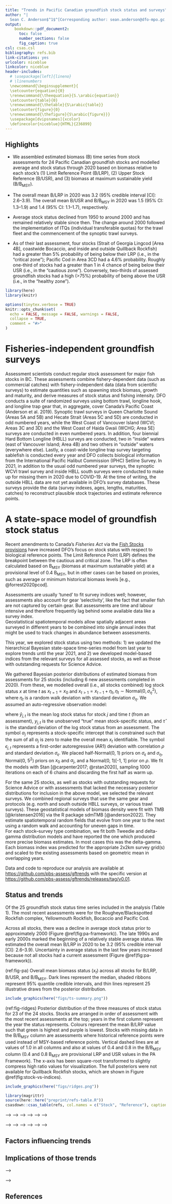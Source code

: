 ```yaml
---
title: "Trends in Pacific Canadian groundfish stock status and surveys"
author: "|
  Sean C. Anderson$^1$^[Corresponding author: sean.anderson@dfo-mpo.gc.ca], Brendan M. Connors$^2$, Philina A. English$^1$, Robyn E. Forrest$^1$,\n| Rowan Haigh$^2$, Kendra R. Holt$^2$\n| $^1$Pacific Biological Station, Fisheries and Oceans Canada, \n| Nanaimo, BC, Canada\n| $^2$Institute of Ocean Sciences, Fisheries and Oceans Canada, \n| Sidney, BC, Canada\n"
output:
    bookdown::pdf_document2:
      toc: false
      number_sections: false
      fig_caption: true
csl: csas.csl
bibliography: refs.bib
link-citations: yes
urlcolor: niceblue
linkcolor: niceblue
header-includes:
  # \usepackage[left]{lineno}
  # \linenumbers
  \newcommand{\beginsupplement}{
  \setcounter{equation}{0}
  \renewcommand{\theequation}{S.\arabic{equation}}
  \setcounter{table}{0}
  \renewcommand{\thetable}{S\arabic{table}}
  \setcounter{figure}{0}
  \renewcommand{\thefigure}{S\arabic{figure}}}
  \usepackage[dvipsnames]{xcolor}
  \definecolor{niceblue}{HTML}{236899}
---
```


## Highlights

* We assembled estimated biomass (B) time series from stock assessments for 24
  Pacific Canadian groundfish stocks and modelled average and stock status
  through 2020 based on biomass relative to each stock's (1) Limit Reference
  Point (B/LRP), (2) Upper Stock Reference (B/USR), and (3) biomass at maximum
  sustainable yield (B/B~MSY~).

* The overall mean B/LRP in 2020 was 3.2 (95% credible interval [CI]:
  2.6--3.9). The overall mean B/USR and B/B~MSY~ in 2020 was 1.5 (95% CI:
  1.3--1.9) and 1.4 (95% CI: 1.1--1.7), respectively.

* Average stock status declined from 1950 to around 2000 and has remained
  relatively stable since then. The change around 2000 followed the
  implementation of ITQs (individual transferable quotas) for the trawl fleet
  and the commencement of the synoptic trawl surveys.

* As of their last assessment, four stocks (Strait of Georgia Lingcod [Area
  4B], coastwide Bocaccio, and inside and outside Quillback Rockfish) had
  a greater than 5% probability of being below their LRP (i.e., in the
  "critical zone"); Pacific Cod in Area 3CD had a 4.6% probability. Roughly
  one-third of stocks had a greater than 1 in 4 chance of being below their USR
  (i.e., in the "cautious zone"). Conversely, two-thirds of assessed groundfish
  stocks had a high (\>75%) probability of being above the USR (i.e., in the
  "healthy zone").

<!-- \n| This document is a preprint version of a contribution to the\n| Fisheries and Oceans Canada State of the Pacific Ocean report in 2022 \n" -->

```r
library(here)
library(knitr)
```

```r
options(tinytex.verbose = TRUE)
knitr::opts_chunk$set(
  echo = FALSE, message = FALSE, warnings = FALSE,
  collapse = TRUE,
  comment = "#>"
)
```

# Fisheries-independent groundfish surveys

Assessment scientists conduct regular stock assessment for major fish stocks in BC.
These assessments combine fishery-dependent data (such as commercial catches) with fishery-independent data (data from scientific surveys) to estimate quantities such as spawning stock biomass, growth and maturity, and derive measures of stock status and fishing intensity.
DFO conducts a suite of randomized surveys using bottom trawl, longline hook, and longline trap gear that, in aggregate, cover Canada's Pacific Coast (Anderson et al. 2019).
Synoptic trawl surveys in Queen Charlotte Sound (Areas 5A and 5B) and Hecate Strait (Areas 5C and 5D) are conducted in odd numbered years, while the West Coast of Vancouver Island (WCVI; Areas 3C and 3D) and the West Coast of Haida Gwaii (WCHG; Area 5E) surveys are conducted in even numbered years.
In addition, four biennial Hard Bottom Longline (HBLL) surveys are conducted, two in "inside" waters (east of Vancouver Island; Area 4B) and two others in "outside" waters (everywhere else).
Lastly, a coast-wide longline trap survey targeting sablefish is conducted every year and DFO collects biological information from the International Pacific Halibut Commission (IPHC) Setline Survey.
In 2021, in addition to the usual odd numbered year surveys, the synoptic WCVI trawl survey and inside HBLL south surveys were conducted to make up for missing them in 2020 due to COVID-19.
At the time of writing, the outside HBLL data are not yet available in DFO's survey databases.
These surveys provide the data (survey indexes, ages, lengths, maturities, catches) to reconstruct plausible stock trajectories and estimate reference points.


# A state-space model of groundfish stock status

Recent amendments to Canada's *Fisheries Act* via the [[Fish Stocks provisions]{.ul}](https://laws-lois.justice.gc.ca/eng/acts/f-14/page-3.html#h-1175547) have increased DFO's focus on stock status with respect to biological reference points.
<!-- The amendments are based on Canada's Precautionary Approach (PA) Framework, which describes two stock status reference points: (1) the Limit Reference Point (LRP), a "status below which serious harm is occurring to the stock"; and (2) the Upper Stock Reference Point (USR), which represents the "threshold below which removals must be progressively reduced in order to avoid reaching the LRP". -->
<!-- The USR defines the breakpoint between the healthy and cautious zone and the LRP defines the breakpoint between the cautious and critical zone. -->
<!-- The LRP and USR are often calculated based on B~MSY~ (biomass at maximum sustainable yield) at provisional levels of 0.4 B~MSY~ and 0.8 B~MSY~, but in other cases can be based on proxies, such as average or minimum historical biomass levels [e.g., @forrest2020pcod]. -->
<!-- COULD KEEP THE ABOVE FROM LAST YEAR, OR WE COULD FOCUS ON LRP TO SAVE SPACE? -->
<!-- THIS WOULD MEAN MODIFYING OR REMOVING FIG. 1 -->
The Limit Reference Point (LRP) defines the breakpoint between the cautious and critical zone.
The LRP is often calculated based on B~MSY~ (biomass at maximum sustainable yield) at a provisional level of 0.4 B~MSY~, but in other cases can be based on proxies, such as average or minimum historical biomass levels [e.g., @forrest2020pcod].

Assessments are usually ‘tuned’ to fit survey indices well; however, assessments also account for gear ‘selectivity’, like the fact that smaller fish are not captured by certain gear.
But assessments are time and labour intensive and therefore frequently lag behind some available data like a survey index.  
Geostatistical spatiotemporal models allow spatially adjacent areas surveyed in different years to be combined into single annual index that might be used to track changes in abundance between assessments. 

<!-- This year, we gathered output data from assessments for 25 stocks representing the Bayesian posterior distribution of estimated biomass (B) compared to three measures of stock status: (1) B/LRP (biomass divided by the LRP), (2) B/USR (biomass divided by the USR), (3) B/B~MSY~ (biomass divided by B~MSY~). -->
This year, we explored stock status using two methods: 1) we updated the hierarchical Bayesian state-space time-series model from last year to explore trends until the year 2021, and 2) we developed model-based indices from the relevant surveys for all assessed stocks, as well as those with outstanding requests for Science Advice. 

<!-- This model incorporated uncertainty in stock-specific status; and (2) we projected the latent underlying stock-specific status forward to the last year (2021). -->
<!-- The latter accounts for not all stocks having an up-to-date stock assessment and accounts for future possible stock states based on the time-series properties of the fitted stock trajectories. -->

We gathered Bayesian posterior distributions of estimated biomass from assessments for 25 stocks (including 6 new assessments completed in 2020). 
<!-- IS THIS TRUE? OR WERE THESE 2020 ones out already for last years SOPO? -->
<!-- HOW MUCH OF THE MODEL DETAILS BELOW SHOULD STAY? -->
From these, we modelled overall (i.e., all stocks combined) log stock status $x$ at time $t$ as $x_{t = 1} = x_{0}$ and $x_{t > 1} = x_{t - 1} + \eta_{t},\eta_{t} \sim \text{Normal}\left( 0,\sigma_{\eta}^{2} \right)$, where $\eta_{t}$ is a random walk deviation with standard deviation $\sigma_{\eta}$.
We assumed an auto-regressive observation model:

```{=tex}
\begin{align}
{\widehat{y}}_{j,t} &\sim \text{Normal}\left( y_{j,t},{\widehat{\tau}}^{2} \right), \\
y_{j,t} &= x_{t} + \alpha_{j} + \epsilon_{j,t},\epsilon_{j,t} \sim \text{Normal}\left( \rho\epsilon_{j,t - 1},\sigma_{\epsilon}^{2} \right),
\end{align}
```
where ${\widehat{y}}_{j,t}$ is the mean log stock status for stock $j$ and time $t$ (from an assessment), $y_{j,t}$ is the unobserved "true" mean stock-specific status, and $\widehat{\tau}$ is the standard deviation of the log stock status from an assessment.
The symbol $\alpha_{j}$ represents a stock-specific intercept that is constrained such that the sum of all $\alpha_{j}$ is zero to make the overall mean $x_{t}$ identifiable.
The symbol $\epsilon_{j,t}$ represents a first-order autoregressive (AR1) deviation with correlation $\rho$ and standard deviation $\sigma_{\epsilon}$.
We placed half-Normal(0, 1) priors on $\sigma_{\epsilon}$ and $\sigma_{\eta}$, Normal(0, 5^2^) priors on $x_{0}$ and $\alpha_{j}$, and a Normal(0, 1)[-1, 1] prior on $\rho$.
We fit the models with Stan [@carpenter2017; @rstan2020], sampling 1000 iterations on each of 6 chains and discarding the first half as warm up.

For the same 25 stocks, as well as stocks with outstanding requests for Science Advice or with assessments that lacked the necessary posterior distributions for inclusion in the above model, we selected the relevant surveys.
We combined regional surveys that use the same gear and protocols (e.g. north and south outside HBLL surveys, or various trawl surveys).
These geostatistical models of biomass density were fit with TMB [@kristensen2016] via the R package sdmTMB [@anderson2022].
They estimate spatiotemporal random fields that evolve from one year to the next using a random walk and accounting for uneven gaps in time.  
<!-- TODO: ADD EQUATION? -->
For each stock--survey type combination, we fit both Tweedie and delta-gamma distribution models and have reported the one which produced more precise biomass estimates. 
In most cases this was the delta-gamma.
Each biomass index was predicted for the appropriate 2x2km survey grid(s) and scaled to the existing assessments based on geometric mean in overlapping years. 

Data and code to reproduce our analysis are available at <https://github.com/pbs-assess/gftrends> with the specific version at <https://github.com/pbs-assess/gftrends/releases/tag/v0.01>.
<!-- TODO: update version? -->

## Status and trends

Of the 25 groundfish stock status time series included in the analysis (Table 1).
<!-- IF INCLUDING, WILL NEED UPDATING -->
<!-- , four stocks provided historical reference points for management advice, 18 provided MSY-based reference points, and two (Rocksole in Areas 5AB and 5CD) provided both historical and MSY reference points (we herein use the MSY-based ones). -->
The most recent assessments were for the Rougheye/Blackspotted Rockfish complex, Yellowmouth Rockfish, Bocaccio and Pacific Cod.
<!-- IS YELLOWMOUTH THE ONLY REAL NEW ADDITION FOR THIS YEAR? BECAUSE THAT'S THE ONLY ONE I ADDED... -->

Across all stocks, there was a decline in average stock status prior to approximately 2000 (Figure \@ref(fig:pa-framework)).
The late 1990s and early 2000s marked the beginning of a relatively stable average status.
We estimated the overall mean B/LRP in 2020 to be 3.2 (95% credible interval [CI]: 2.6--3.9).
<!-- TODO: UPDATE ABOVE WITH NEW CI -->
<!-- The overall mean B/USR and B/B~MSY~ in 2020 was 1.5 (95% CI: 1.3--1.9) and 1.4 (95% CI: 1.1--1.7), respectively. -->
Uncertainty in average status in the last few years increased because not all stocks had a current assessment (Figure \@ref(fig:pa-framework)).

(ref:fig-pa) Overall mean biomass status ($x_{t}$) across all stocks for B/LRP, B/USR, and B/B~MSY~.
Dark lines represent the median, shaded ribbons represent 95% quantile credible intervals, and thin lines represent 25 illustrative draws from the posterior distribution.

```r
include_graphics(here("figs/ts-summary.png"))
```


(ref:fig-ridges) Posterior distribution of the three measures of stock status for 23 of the 24 stocks.
Stocks are arranged in order of assessment with the most recent assessments at the top; years in the first column represent the year the status represents.
Colours represent the mean B/LRP value such that green is highest and purple is lowest.
Stocks with missing data in the B/B~MSY~ column are assessments where historical reference points were used instead of MSY-based reference points.
Vertical dashed lines are at values of 1.0 in all columns and also at values of 0.4 and 0.8 in the B/B~MSY~ column (0.4 and 0.8 B~MSY~ are provisional LRP and USR values in the PA Framework).
The x-axis has been square-root transformed to slightly compress high ratio values for visualization.
<!-- In a few cases (e.g., Bocaccio) the status represents a one- or two-year projection from the last year of available data. -->
The full posteriors were not available for Quillback Rockfish stocks, which are shown in Figure \@ref(fig:stock-vs-indices).

<!-- TODO: SOME HAVE PROJECTIONS? -->

```r
include_graphics(here("figs/ridges.png"))
```

<!-- \clearpage -->

```r
library(magrittr)
source(here::here("preprint/refs-table.R"))
csasdown::csas_table(refs, col.names = c("Stock", "Reference"), caption = "Groundfish stocks included in the analysis with associated data reference. In cases where a Research Document was still 'In press', we indicate the associated published Science Advisory Report or Science Response.", longtable = FALSE)
```

<!-- <!-- The clear pattern in the average biological status has been accompanied by considerable variation within and across individual stocks (Figure \@ref(fig:ts-lrp)). --> -->
<!-- <!-- Within individual stocks, Pacific Cod and Walleye Pollock---both with shorter generation times compared to many other stocks here---exhibited strong patterns of decadal variation. --> -->
<!-- <!-- Across stocks, Redstripe Rockfish in northern and southern BC and coastwide Yellowtail Rockfish are examples of stocks with B/LRP trajectories consistently above the average. --> -->
<!-- <!-- Conversely, Lingcod in 4B and coastwide Bocaccio are examples of stocks with B/LRP estimated consistently below the average. --> -->
<!-- <!-- Sablefish followed the average B/LRP trajectory until around 1990 when they continued to decline while the average stabilized. --> -->
<!-- <!-- The Sablefish stock trajectory has shown signs of increase since around 2015 as a result of large recent recruitments [@dfo2020sablefish, Figure \@ref(fig:ts-lrp)]. --> -->

<!-- <!-- Estimated biomass was above the LRP and USR for most stocks as of the most recent assessment (Figure \@ref(fig:ridges)). --> -->
<!-- <!-- Lingcod in 4B and coastwide Bocaccio were the only stocks (with full posterior distributions available) with $>$ 5% posterior density below their LRP as of their most recent assessment (Figure \@ref(fig:ridges)). --> -->
<!-- <!-- Pacific Cod in 3CD almost met this threshold with a 4.6% probability B $<$ LRP in 2020. --> -->
<!-- <!-- The assessment of Bocaccio, however, projected the stock to rebuild above the LRP by 2023 due to a very large recruitment event in 2016 [@dfo2020bocaccio]. --> -->
<!-- <!-- Quillback Rockfish in both outside and inside waters had $>$ 5% posterior density below their LRPs as of the 2011 assessment, but the full posterior distribution was not available (quantiles are shown in Figure \@ref(fig:ts-lrp)). --> -->
<!-- <!-- Considering the USR instead of the LRP, 7/22 of the stocks in Figure \@ref(fig:ridges) had \> 25% probability of being below their USR as of their most recent assessment. --> -->


<!-- \clearpage -->

## Factors influencing trends

## Implications of those trends

<!-- <!-- ## Factors influencing trends --> -->

<!-- The factors most likely influencing the trends illustrated here have been fishery removals and management interventions. -->
<!-- The transition from declining average B/LRP and B/USR to a relatively stable trajectory coincided with (1) the implementation of individual transferable quotas (ITQs) for the trawl fleet, (2) the introduction of 100% at-sea observer coverage over the period 1992--1997 [@turris2000], and (3) the initiation of the current synoptic trawl surveys in 2003. -->
<!-- Furthermore, ITQs and electronic at-sea monitoring were introduced into the longline and trap fisheries in 2006 [@stanley2015]. -->
<!-- Following these major management changes, quota for many stocks has remained relatively constant over the last two decades [@dfo2019ifmp]. -->
<!-- The decadal patterns in assessed status for Pacific Cod [@forrest2020pcod] and Walleye Pollock [@starr2021pollock] in early decades are largely driven by trends in commercial catches and catch per unit effort. -->
<!-- Consistently poor recruitment for decades is thought to be the primary driver behind stock declines for some rockfish such as Bocaccio [@dfo2020bocaccio], although many stocks are data-limited and there is therefore considerable uncertainty around recruitment trends, which may be confounded with other factors such as the management changes noted above. -->
<!-- In terms of absolute stock status, estimates of B~MSY~ for data-limited species may be highly uncertain, or in some cases biased [@forrest2018]. -->

<!-- There are also potential species interactions and climatic effects on trends in local biomass density of these species. -->
<!-- Loss of spawning habitat due to recent oceanographic conditions has been hypothesized to have led to years of low recruitment in some groundfish [e.g., Pacific Cod in nearby Alaskan waters, @laurel2020]. -->
<!-- Conversely, after decades of poor recruitment, Bocaccio experienced a year of extremely strong recruitment [44 times the average for Bocaccio in 2016, @dfo2020bocaccio] possibly due to the availability of oxygen-rich water at depth during gestation [@schroeder2019]. -->
<!-- The slow recovery of Area 4B Lingcod since initial fishery-driven declines between the 1930s and 1980s may be a result of changes in the Strait of Georgia ecosystem [e.g., plankton timing, pinnipeds, @holt2016lingsog]. -->
<!-- Underlying these stock-level trends, recent work suggests that temperature velocity---the pace a fish would have to move to maintain consistent temperature---may be related to a fine-scale redistribution of groundfish species density in Canadian Pacific waters [@english2021b]. -->

<!-- <!-- ## Implications of those trends --> -->

<!-- The Sustainable Fisheries Framework and the Fish Stocks provisions of the *Fisheries Act* require that major ﬁsh stocks be maintained above their LRP with high probability. -->
<!-- Stocks below their LRP will require a rebuilding plan. -->
<!-- While average stock status was clearly above the LRP as of 2020, there was considerable variation among stocks. -->
<!-- Four stocks had $>$ 5% probability of being below their LRP and roughly one-third of assessed stocks had $>$ 25% probability of being in the cautious zone where removals should be progressively reduced to avoid reaching the LRP. -->
<!-- Rebuilding and precautionary management of stocks in the critical and cautious zones, respectively, should help ensure stock status improves over time in response to reduced fishing pressure and favourable environmental conditions if and when they occur. -->

<!-- # Acknowledgements -->

## References

::: {#refs}
:::
